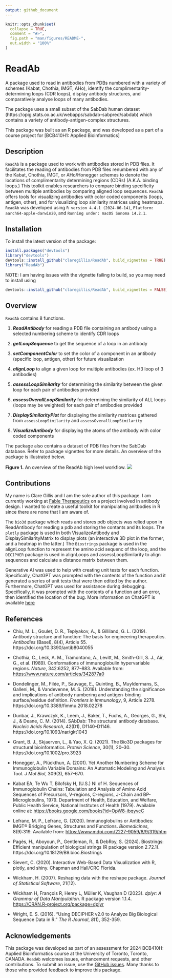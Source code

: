 ```yaml
---
output: github_document
---
```


<!-- README.md is generated from README.Rmd. Please edit that file -->

```r
knitr::opts_chunk$set(
  collapse = TRUE,
  comment = "#>",
  fig.path = "man/figures/README-",
  out.width = "100%"
)
```
# ReadAb
A package used to read in antibodies from PDBs numbered with a variety of schemes (Kabat, Chothia, IMGT, AHo), identify the complimentarity-determining loops (CDR loops), display antibody structures, and comparatively analyse loops of many antibodies.

The package uses a small subset of the SabDab human dataset 
(https://opig.stats.ox.ac.uk/webapps/sabdab-sabpred/sabdab) which contains a 
variety of antibody-antigen-complex structures.

This package was built as an R package, and was developed as a part of a course
project for [BCB410H1: Applied Bioinformatics]

## Description

`ReadAb` is a package used to work with antibodies stored in PDB files.
It facilitates the reading of antibodies from PDB files renumbered with 
any of the Kabat, Chothia, IMGT, or AHo/Honegger schemes to denote 
the locations of complimentarity determining regions (CDRs) (A.K.A. binding
loops.) This toolkit enables researchers to compare binding specificity between 
multiple antibodies by comparing aligned loop sequences. `ReadAb` offers tools for 
visualizing antibodies with color coded components (loops, antigen, other),
and for visualizing loop similarity matrices using heatmaps. `ReadAb` was developed
using `R version 4.4.1 (2024-06-14)`, `Platform: aarch64-apple-darwin20`, and
`Running under: macOS Sonoma 14.2.1`.

## Installation

To install the latest version of the package:
``` r
install.packages("devtools")
library("devtools")
devtools::install_github("claregillis/ReadAb", build_vignettes = TRUE)
library("ReadAb")
```
NOTE: I am having issues with the vignette failing to build, so you may need to
install using 
```r
devtools::install_github("claregillis/ReadAb", build_vignettes = FALSE)
```

## Overview

`ReadAb` contains 8 functions.

1. ***ReadAntibody*** for reading a PDB file containing an antibody using a selected numbering scheme to identify CDR loops

2. ***getLoopSequence*** to get the sequence of a loop in an antibody

3. ***setComponentColor*** to set the color of a component in an antibody (specific loop, antigen, other) for future visualization

4. ***alignLoop*** to align a given loop for multiple antibodies (ex. H3 loop of 3 antibodies)

5. ***assessLoopSimilarity*** for determining the similarity between the given loop for each pair of antibodies provided

6. ***assessOverallLoopSimilarity*** for determining the similarity of ALL loops (loops may be weighted) for each pair of antibodies provided

7. ***DisplaySimilarityPlot*** for displaying the similarity matrices gathered from `assessLoopSimilarity` and `assessOverallLoopSimilarity`

8. ***VisualizeAntibody*** for displaying the atoms of the antibody with color coded components

The package also contains a dataset of PDB files from the SabDab database. Refer to package vignettes for more details. An overview of the package is illustrated below. 

**Figure 1.** An overview of the ReadAb high level workflow.
![](./inst/extdata/GILLIS_C_A1.png)

## Contributions

My name is Clare Gillis and I am the sole author of this package. I am currently working at [Fable Therapeutics](https://www.fabletherapeutics.com/) on a project involved in antibody design. I wanted to create a useful toolkit for manipulating anitbodies in R since there are none that I am aware of.

The `bio3d` package which reads and stores pdb objects was relied upon in ReadAntibody for reading a pdb and storing the contants and its loops. The `plotly` package is used in both VisualizeAntibody and DisplaySimilarityMatrix to display plots (an interactive 3D plot in the former, and a heatmap in the latter.) The `Biostrings` package is used in the alignLoop function to represent the amino acid sequenc of the loop, and the `DECIPHER` package is used in alignLoops and assessLoopSimilarity to align sequences and calculate a distance matrix between them.

Generative AI was used to help with creating unit tests for each function. Specifically, ChatGPT was prompted with the contents of the function and it generated a series of unit tests that were then edited by the author. Furthermore, ChatGPT was used for assistance during debugging. Specifically, it was prompted with the contents of a function and an error, then identified the location of the bug. More information on ChatGPT is available [here](https://openai.com/index/chatgpt/)

## References

- Chiu, M. L., Goulet, D. R., Teplyakov, A., & Gilliland, G. L. (2019). Antibody structure and function: The basis for engineering therapeutics. *Antibodies* (Basel), 8(4), Article 55. https://doi.org/10.3390/antib8040055

- Chothia, C., Lesk, A. M., Tramontano, A., Levitt, M., Smith-Gill, S. J., Air, G., et al. (1989). Conformations of immunoglobulin hypervariable regions. *Nature*, 342:6252, 877–883. Available from: [https://www.nature.com/articles/342877a0](https://www.nature.com/articles/342877a0)

- Dondelinger, M., Filée, P., Sauvage, E., Quinting, B., Muyldermans, S., Galleni, M., & Vandevenne, M. S. (2018). Understanding the significance and implications of antibody numbering and antigen-binding surface/residue definition. *Frontiers in Immunology*, 9, Article 2278. https://doi.org/10.3389/fimmu.2018.02278

- Dunbar, J., Krawczyk, K., Leem, J., Baker, T., Fuchs, A., Georges, G., Shi, J., & Deane, C. M. (2014). SAbDab: The structural antibody database. *Nucleic Acids Research*, 42(D1), D1140–D1146. https://doi.org/10.1093/nar/gkt1043

- Grant, B. J., Skjaerven, L., & Yao, X. Q. (2021). The Bio3D packages for structural bioinformatics. *Protein Science*, 30(1), 20–30. https://doi.org/10.1002/pro.3923

- Honegger, A., Plückthun, A. (2001). Yet Another Numbering Scheme for Immunoglobulin Variable Domains: An Automatic Modeling and Analysis Tool. *J Mol Biol*, 309(3), 657–670.

- Kabat EA, Te Wu T, Bilofsky H, (U.S.) NI of H. Sequences of Immunoglobulin Chains: Tabulation and Analysis of Amino Acid Sequences of Precursors, V-regions, C-regions, J-Chain and BP-Microglobulins, 1979. Department of Health, Education, and Welfare, Public Health Service, National Institutes of Health (1979). Available online at: [https://books.google.com/books?id=OpW8-ibqyvcC](https://books.google.com/books?id=OpW8-ibqyvcC)

- Lefranc, M. P., Lefranc, G. (2020). Immunoglobulins or Antibodies: IMGT® Bridging Genes, Structures and Functions. *Biomedicines*, 8(9):319. Available from: [https://www.mdpi.com/2227-9059/8/9/319/htm](https://www.mdpi.com/2227-9059/8/9/319/htm)

- Pagès, H., Aboyoun, P., Gentleman, R., & DebRoy, S. (2024). Biostrings: Efficient manipulation of biological strings (R package version 2.72.1). https://doi.org/10.18129/B9.bioc.Biostrings

- Sievert, C. (2020). Interactive Web-Based Data Visualization with R, plotly, and shiny. Chapman and Hall/CRC Florida.

- Wickham, H. (2007). Reshaping data with the reshape package. *Journal of Statistical Software*, 21(12).

- Wickham H, François R, Henry L, Müller K, Vaughan D (2023). *dplyr: A Grammar of Data Manipulation*. R package version 1.1.4. [https://CRAN.R-project.org/package=dplyr](https://CRAN.R-project.org/package=dplyr)

- Wright, E. S. (2016). “Using DECIPHER v2.0 to Analyze Big Biological Sequence Data in R.” *The R Journal*, *8*(1), 352-359.


## Acknowledgements

This package was developed as part of an assessment for 2024 BCB410H: Applied Bioinformatics course at the University of Toronto, Toronto, CANADA. `ReadAb` welcomes issues, enhancement requests, and other contributions. To submit an issue, use the [GitHub issues](https://github.com/claregillis/ReadAb/issues). Many thanks to those who provided feedback to improve this package.

